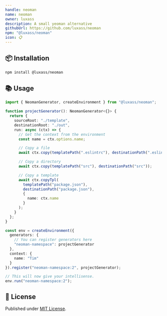 ```yaml
---
handle: neoman
name: neoman
owner: luxass
description: A small yeoman alternative
githubUrl: https://github.com/luxass/neoman
npm: "@luxass/neoman"
icon: 📋
---
```


## 📦 Installation

```sh
npm install @luxass/neoman
```

## 📚 Usage

```ts
import { NeomanGenerator, createEnvironment } from "@luxass/neoman";

function projectGenerator(): NeomanGenerator<{}> {
  return {
    sourceRoot: "./template",
    destinationRoot: "./out",
    run: async (ctx) => {
      // Get the context from the environment
      const name = ctx.options.name;

      // Copy a file
      await ctx.copy(templatePath(".eslintrc"), destinationPath(".eslintrc"));

      // Copy a directory
      await ctx.copy(templatePath("src"), destinationPath("src"));

      // Copy a template
      await ctx.copyTpl(
        templatePath("package.json"),
        destinationPath("package.json"),
        {
          name: ctx.name
        }
      );
    }
  };
}

const env = createEnvironment({
  generators: {
    // You can register generators here
    "neoman-namespace": projectGenerator
  },
  context: {
    name: "Tim"
  }
}).register("neoman-namespace:2", projectGenerator);

// This will now give your intellisense.
env.run("neoman-namespace:2");
```

## 📄 License

Published under [MIT License](https://github.com/luxass/neoman/blob/main/LICENSE).

